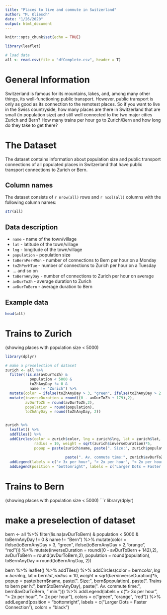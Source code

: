 ```yaml
---
title: "Places to live and commute in Switzerland"
author: "M. Kliesch"
date: "1/26/2020"
output: html_document
---
```


```r
knitr::opts_chunk$set(echo = TRUE)
```

```r
library(leaflet)

# load data
all <- read.csv(file = "dfComplete.csv", header = T)

```

# General Information
Switzerland is famous for its mountains, lakes, and, among many other things, its well-functioning public transport. However, public transport is only as good as its connection to the remotest places. So if you want to live in the Swiss countryside, how many places are there in Switzerland that are small (in population size) and still well connected to the two major cities Zurich and Bern? How many trains per hour go to Zurich/Bern and how long do they take to get there?


# The Dataset  {.tabset}
The dataset contains information about population size and public transport connections of all populated places in Switzerland that have public transport connections to Zurich or Bern.

##  Column names
The dataset consists of `r nrow(all)` rows and `r ncol(all)` columns with the following column names:

```r
str(all)
```

## Data description

* `name` - name of the town/village
* `lat` - latitude of the town/village
* `lng` - longitude of the town/village
* `population` - population size
* `toBernPerHMon` - number of connections to Bern per hour on a Monday
* `toZhPerHTue` - number of connections to Zurich per hour on a Tuesday
* ... and so on
* `toBernAnyDay` - number of connections to Zurich per hour on average
* `avDurToZh` - average duration to Zurich
* `avDurToBern` - average duration to Bern


## Example data

```r
head(all)
```

# Trains to Zurich

(showing places with population size < 5000)
```r
library(dplyr)

# make a preselection of dataset
zurich <- all %>%
  filter(!is.na(avDurToZh) &
           population < 5000 &
           toZhAnyDay != 0 &
           name != "Zurich") %>%
  mutate(color = ifelse(toZhAnyDay > 3, "green", ifelse(toZhAnyDay > 2,"orange", "red"))) %>%
  mutate(inverseDuration = round((0 - avDurToZh + 179),2),
         avDurToZh = round(avDurToZh,2),
         population = round(population),
         toZhAnyDay = round(toZhAnyDay, 2))


zurich %>%
  leaflet() %>%
  addTiles() %>%
  addCircles(color = zurich$color, lng = zurich$lng, lat = zurich$lat,
             radius = 10, weight = sqrt(zurich$inverseDuration)*5,
             popup = paste(zurich$name, paste(". Size:", zurich$population), paste(". Trains to Zurich per h:",
                                                                            zurich$toZhAnyDay), 
                           paste(". Av. commute time:", zurich$avDurToZh, " min."))) %>%
  addLegend(labels = c("> 3x per hour", "> 2x per hour", "< 2x per hour"), colors = c("green", "orange", "red")) %>%
  addLegend(position = "bottomright", labels = c("Larger Dots = Faster Connection"), colors = "black")

```


# Trains to Bern

(showing places with population size < 5000)
```r
library(dplyr)

# make a preselection of dataset
bern <- all %>%
  filter(!is.na(avDurToBern) &
           population < 5000 &
           toBernAnyDay != 0 &
           name != "Bern") %>%
  mutate(color = ifelse(toBernAnyDay > 3, "green", ifelse(toBernAnyDay > 2,"orange", "red"))) %>%
  mutate(inverseDuration = round((0 - avDurToBern + 142),2),
         avDurToBern = round(avDurToBern,2),
         population = round(population),
         toBernAnyDay = round(toBernAnyDay, 2))


bern %>%
  leaflet() %>%
  addTiles() %>%
  addCircles(color = bern$color, lng = bern$lng, lat = bern$lat,
             radius = 10, weight = sqrt(bern$inverseDuration)*5,
             popup = paste(bern$name, paste(". Size:", bern$population), paste(". Trains to bern per h:",
                                                                            bern$toBernAnyDay), 
                           paste(". Av. commute time:", bern$avDurToBern, " min."))) %>%
  addLegend(labels = c("> 3x per hour", "> 2x per hour", "< 2x per hour"), colors = c("green", "orange", "red")) %>%
  addLegend(position = "bottomright", labels = c("Larger Dots = Faster Connection"), colors = "black")
